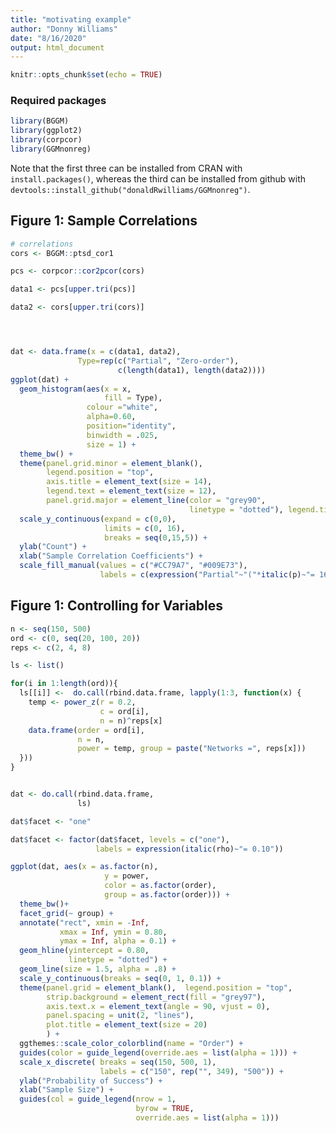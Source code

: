 ```yaml
---
title: "motivating example"
author: "Donny Williams"
date: "8/16/2020"
output: html_document
---
```


```r
knitr::opts_chunk$set(echo = TRUE)
```

### Required packages
```r
library(BGGM)
library(ggplot2)
library(corpcor)
library(GGMnonreg)

```

Note that the first three can be installed from CRAN with `install.packages()`, whereas the third can be installed
from github with `devtools::install_github("donaldRwilliams/GGMnonreg")`. 

## Figure 1: Sample Correlations

```r
# correlations
cors <- BGGM::ptsd_cor1

pcs <- corpcor::cor2pcor(cors)

data1 <- pcs[upper.tri(pcs)]

data2 <- cors[upper.tri(cors)]




dat <- data.frame(x = c(data1, data2), 
               Type=rep(c("Partial", "Zero-order"), 
                        c(length(data1), length(data2))))
ggplot(dat) + 
  geom_histogram(aes(x = x, 
                     fill = Type), 
                 colour ="white", 
                 alpha=0.60, 
                 position="identity", 
                 binwidth = .025, 
                 size = 1) +
  theme_bw() +
  theme(panel.grid.minor = element_blank(), 
        legend.position = "top", 
        axis.title = element_text(size = 14), 
        legend.text = element_text(size = 12), 
        panel.grid.major = element_line(color = "grey90", 
                                        linetype = "dotted"), legend.title = element_blank()) +
  scale_y_continuous(expand = c(0,0), 
                     limits = c(0, 16), 
                     breaks = seq(0,15,5)) +
  ylab("Count") +
  xlab("Sample Correlation Coefficients") +
  scale_fill_manual(values = c("#CC79A7", "#009E73"), 
                    labels = c(expression("Partial"~"("*italic(p)~"= 16)"),"Zero-Order"))

```


## Figure 1: Controlling for Variables
```r
n <- seq(150, 500)
ord <- c(0, seq(20, 100, 20))
reps <- c(2, 4, 8)

ls <- list()

for(i in 1:length(ord)){
  ls[[i]] <-  do.call(rbind.data.frame, lapply(1:3, function(x) { 
    temp <- power_z(r = 0.2, 
                    c = ord[i], 
                    n = n)^reps[x]
    data.frame(order = ord[i], 
               n = n, 
               power = temp, group = paste("Networks =", reps[x]))
  }))
}


dat <- do.call(rbind.data.frame, 
               ls)

dat$facet <- "one"

dat$facet <- factor(dat$facet, levels = c("one"),
                   labels = expression(italic(rho)~"= 0.10"))

ggplot(dat, aes(x = as.factor(n), 
                     y = power, 
                     color = as.factor(order), 
                     group = as.factor(order))) +
  theme_bw()+
  facet_grid(~ group) +
  annotate("rect", xmin = -Inf, 
           xmax = Inf, ymin = 0.80, 
           ymax = Inf, alpha = 0.1) +
  geom_hline(yintercept = 0.80, 
             linetype = "dotted") +
  geom_line(size = 1.5, alpha = .8) +
  scale_y_continuous(breaks = seq(0, 1, 0.1)) +
  theme(panel.grid = element_blank(),  legend.position = "top",
        strip.background = element_rect(fill = "grey97"),
        axis.text.x = element_text(angle = 90, vjust = 0),
        panel.spacing = unit(2, "lines"), 
        plot.title = element_text(size = 20)
        ) +
  ggthemes::scale_color_colorblind(name = "Order") +
  guides(color = guide_legend(override.aes = list(alpha = 1))) +
  scale_x_discrete( breaks = seq(150, 500, 1), 
                    labels = c("150", rep("", 349), "500")) +
  ylab("Probability of Success") +
  xlab("Sample Size") +
  guides(col = guide_legend(nrow = 1, 
                            byrow = TRUE, 
                            override.aes = list(alpha = 1))) 
  


```




